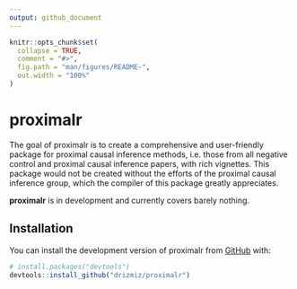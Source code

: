 ```yaml
---
output: github_document
---
```


<!-- README.md is generated from README.Rmd. Please edit that file -->

```r
knitr::opts_chunk$set(
  collapse = TRUE,
  comment = "#>",
  fig.path = "man/figures/README-",
  out.width = "100%"
)
```

# proximalr

<!-- badges: start -->
<!-- badges: end -->

The goal of proximalr is to create a comprehensive and user-friendly package for proximal causal inference methods, i.e. those from all negative control and proximal causal inference papers, with rich vignettes. This package would not be created without the efforts of the proximal causal inference group, which the compiler of this package greatly appreciates.

**proximalr** is in development and currently covers barely nothing.

## Installation

You can install the development version of proximalr from [GitHub](https://github.com/) with:

``` r
# install.packages("devtools")
devtools::install_github("drizmiz/proximalr")
```

<!--
## Example

This should be a basic example which shows you how to solve a common problem, if I 

```r
library(proximalr)
## basic example code
```
-->

